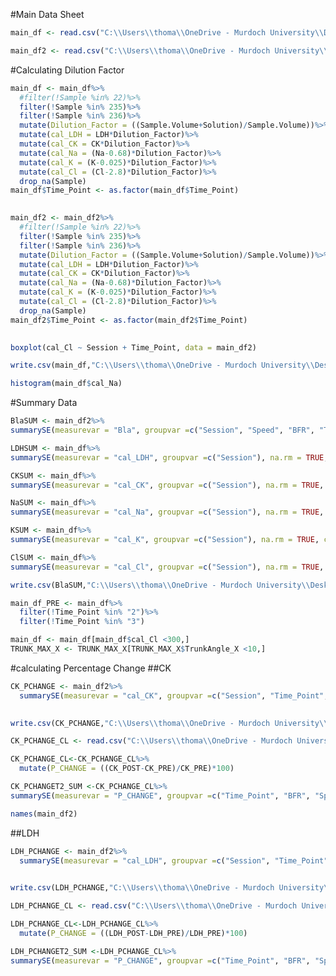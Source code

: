 #Main Data Sheet
```r
main_df <- read.csv("C:\\Users\\thoma\\OneDrive - Murdoch University\\Desktop\\PhD 2021\\Study 2 and 3\\AAADATA\\Bloods Data\\MAIN_DATA_SHEET.csv")
```

```r
main_df2 <- read.csv("C:\\Users\\thoma\\OneDrive - Murdoch University\\Desktop\\PhD 2022\\Publications\\Study 2 - Bloods\\Main_Data_Frame (Outliers_Removed).csv")
```

#Calculating Dilution Factor
```r
main_df <- main_df%>%
  #filter(!Sample %in% 22)%>%
  filter(!Sample %in% 235)%>%
  filter(!Sample %in% 236)%>%
  mutate(Dilution_Factor = ((Sample.Volume+Solution)/Sample.Volume))%>%
  mutate(cal_LDH = LDH*Dilution_Factor)%>%
  mutate(cal_CK = CK*Dilution_Factor)%>%
  mutate(cal_Na = (Na-0.68)*Dilution_Factor)%>%
  mutate(cal_K = (K-0.025)*Dilution_Factor)%>%
  mutate(cal_Cl = (Cl-2.8)*Dilution_Factor)%>%
  drop_na(Sample)
main_df$Time_Point <- as.factor(main_df$Time_Point)
  
```

```r
main_df2 <- main_df2%>%
  #filter(!Sample %in% 22)%>%
  filter(!Sample %in% 235)%>%
  filter(!Sample %in% 236)%>%
  mutate(Dilution_Factor = ((Sample.Volume+Solution)/Sample.Volume))%>%
  mutate(cal_LDH = LDH*Dilution_Factor)%>%
  mutate(cal_CK = CK*Dilution_Factor)%>%
  mutate(cal_Na = (Na-0.68)*Dilution_Factor)%>%
  mutate(cal_K = (K-0.025)*Dilution_Factor)%>%
  mutate(cal_Cl = (Cl-2.8)*Dilution_Factor)%>%
  drop_na(Sample)
main_df2$Time_Point <- as.factor(main_df2$Time_Point)
  
```

```r
boxplot(cal_Cl ~ Session + Time_Point, data = main_df2)
```

```r
write.csv(main_df,"C:\\Users\\thoma\\OneDrive - Murdoch University\\Desktop\\PhD 2022\\Publications\\Study 2 - Bloods\\Main_Data_Frame (25-08-2022).csv",row.names = FALSE)
```

```r
histogram(main_df$cal_Na)
```


#Summary Data
```r
BlaSUM <- main_df2%>%
summarySE(measurevar = "Bla", groupvar =c("Session", "Speed", "BFR", "Time_Point", "Participant"), na.rm = TRUE, conf.interval = 0.95, .drop = TRUE)

LDHSUM <- main_df%>%
summarySE(measurevar = "cal_LDH", groupvar =c("Session"), na.rm = TRUE, conf.interval = 0.95, .drop = TRUE)

CKSUM <- main_df%>%
summarySE(measurevar = "cal_CK", groupvar =c("Session"), na.rm = TRUE, conf.interval = 0.95, .drop = TRUE)

NaSUM <- main_df%>%
summarySE(measurevar = "cal_Na", groupvar =c("Session"), na.rm = TRUE, conf.interval = 0.95, .drop = TRUE)

KSUM <- main_df%>%
summarySE(measurevar = "cal_K", groupvar =c("Session"), na.rm = TRUE, conf.interval = 0.95, .drop = TRUE)

ClSUM <- main_df%>%
summarySE(measurevar = "cal_Cl", groupvar =c("Session"), na.rm = TRUE, conf.interval = 0.95, .drop = TRUE)
```

```r
write.csv(BlaSUM,"C:\\Users\\thoma\\OneDrive - Murdoch University\\Desktop\\PhD 2022\\Publications\\Study 2 - Bloods\\BLA_sum (02-09-2022).csv",row.names = FALSE)
```


```r
main_df_PRE <- main_df%>%
  filter(!Time_Point %in% "2")%>%
  filter(!Time_Point %in% "3")

main_df <- main_df[main_df$cal_Cl <300,]
TRUNK_MAX_X <- TRUNK_MAX_X[TRUNK_MAX_X$TrunkAngle_X <10,]
```

#calculating Percentage Change
##CK
```r
CK_PCHANGE <- main_df2%>%
  summarySE(measurevar = "cal_CK", groupvar =c("Session", "Time_Point","Participant"), na.rm = TRUE, conf.interval = 0.95, .drop = TRUE)
  
```

```r
write.csv(CK_PCHANGE,"C:\\Users\\thoma\\OneDrive - Murdoch University\\Desktop\\PhD 2022\\Publications\\Study 2 - Bloods\\CK_PCHANGE (29-08-2022).csv",row.names = FALSE)
```

```r
CK_PCHANGE_CL <- read.csv("C:\\Users\\thoma\\OneDrive - Murdoch University\\Desktop\\PhD 2022\\Publications\\Study 2 - Bloods\\Percentage Change\\CK_PCHANGE (29-08-2022).csv")
```

```r
CK_PCHANGE_CL<-CK_PCHANGE_CL%>%
  mutate(P_CHANGE = ((CK_POST-CK_PRE)/CK_PRE)*100)

CK_PCHANGET2_SUM <-CK_PCHANGE_CL%>% 
summarySE(measurevar = "P_CHANGE", groupvar =c("Time_Point", "BFR", "Speed", "Session"), na.rm = TRUE, conf.interval = 0.95, .drop = TRUE)

```

```r
names(main_df2)
```


##LDH
```r
LDH_PCHANGE <- main_df2%>%
  summarySE(measurevar = "cal_LDH", groupvar =c("Session", "Time_Point","Participant"), na.rm = TRUE, conf.interval = 0.95, .drop = TRUE)
  
```

```r
write.csv(LDH_PCHANGE,"C:\\Users\\thoma\\OneDrive - Murdoch University\\Desktop\\PhD 2022\\Publications\\Study 2 - Bloods\\LDH_PCHANGE (29-08-2022).csv",row.names = FALSE)

LDH_PCHANGE_CL <- read.csv("C:\\Users\\thoma\\OneDrive - Murdoch University\\Desktop\\PhD 2022\\Publications\\Study 2 - Bloods\\Percentage Change\\LDH_PCHANGE (29-08-2022).csv")
```

```r
LDH_PCHANGE_CL<-LDH_PCHANGE_CL%>%
  mutate(P_CHANGE = ((LDH_POST-LDH_PRE)/LDH_PRE)*100)

LDH_PCHANGET2_SUM <-LDH_PCHANGE_CL%>% 
summarySE(measurevar = "P_CHANGE", groupvar =c("Time_Point", "BFR", "Speed", "Session"), na.rm = TRUE, conf.interval = 0.95, .drop = TRUE)

```